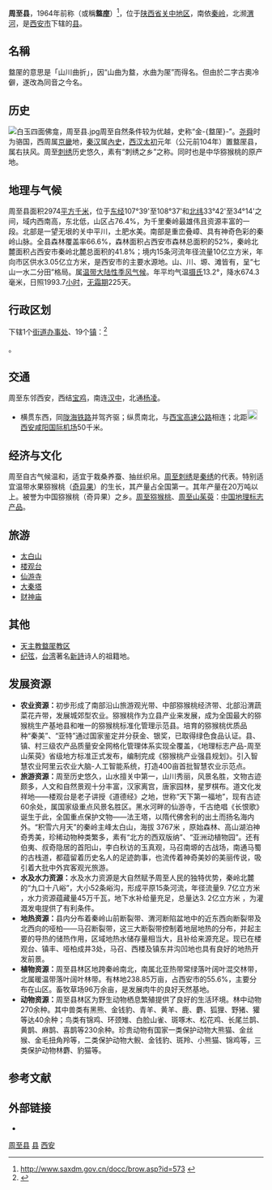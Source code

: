 {{Infobox China County
|Belong = [[陕西省|陕西省]][[西安市|西安市]]
}}
{{ruby notice}}

'''周至县'''，1964年前称'''{{ruby-py|盩|-{zh-cn:zhōu;zh-tw:ㄓㄡ;zh-hk:zau<sup>1</sup>;zh-hant:zhōu}-}}{{ruby-py|厔|-{zh-cn:zhì;zh-tw:ㄓˋ;zh-hk:zat<sup>6</sup>;zh-hant:zhì}-}}'''（或稱'''盩庢'''）<ref>http://www.saxdm.gov.cn/docc/brow.asp?id=573 {{dead link|date=2017年12月|bot=InternetArchiveBot|fix-attempted=yes}}</ref>，位于[[陕西省|陕西省]][[渭河平原|关中地区]]，南依[[秦岭|秦岭]]，北濒[[渭河|渭河]]，是[[西安市|西安市]]下辖的[[县|县]]。

== 名稱 ==
盩厔的意思是「山川曲折」，因“山曲为盩，水曲为厔”而得名。但由於二字古奧冷僻，遂改為同音之今名。

== 历史 ==
[[File:白玉四面佛龛，周至县.jpg|right]]周至自然条件较为优越，史称“金-{盩厔}-”。[[尧|尧]][[舜|舜]]时为骆国，西周属[[京畿|京畿]]地，[[秦朝|秦]][[汉朝|汉]]属[[內史_(秦漢行政區)|內史]]，[[西汉|西汉]][[太初_(西汉)|太初]]元年（公元前104年）置盩厔县，属右扶风。周至[[刺绣|刺绣]]历史悠久，素有“刺绣之乡”之称。同时也是中华猕猴桃的原产地。

== 地理与气候 ==
周至县面积2974[[平方千米|平方千米]]，位于[[东经|东经]]107°39'至108°37'和[[北纬|北纬]]33°42'至34°14'之间，域内西南高，东北低，山区占76.4%，为千里秦岭最雄伟且资源丰富的一段。北部是一望无垠的关中平川，土肥水美。南部是重峦叠嶂、具有神奇色彩的秦岭山脉。全县森林覆盖率66.6%，森林面积占西安市森林总面积的52%，秦岭北麓面积占西安市秦岭北麓总面积的41.8%；境内15条河流年径流量10亿立方米，年向市区供水3.05亿立方米，是西安市的主要水源地。山、川、塬、滩皆有，呈“七山一水二分田”格局。属[[温带季风气候|温带大陆性季风气候]]。年平均气温[[摄氏温标|摄氏]]13.2°，降水674.3毫米，日照1993.7[[小时|小时]]，[[无霜期|无霜期]]225天。

== 行政区划 ==
{{PAGENAMEBASE}}下辖1个[[街道办事处|街道办事处]]、19个[[镇|镇]]：<ref>{{PRC admin/ref sgc|61/01/24/000/000}}</ref>

{{PRC admin/children|61/01/24/000/000}}。

== 交通 ==
周至东邻西安，西结[[宝鸡市|宝鸡]]，南连[[汉中市|汉中]]，北通[[杨凌农业高新技术产业示范区|杨凌]]。
* {{中国国道名|310}}横贯东西，同{{rint|cn|rail}}[[陇海铁路|陇海铁路]]并驾齐驱；{{中国国道名|108}}纵贯南北，与{{中国高速公路名|G30}}[[西宝高速公路|西宝高速公路]]相连；北距[[File:Airport_Sign.svg|20px]][[西安咸阳国际机场|西安咸阳国际机场]]50千米。

== 经济与文化 ==
周至自古气候温和，适宜于栽桑养蚕、抽丝织帛。[[周至刺绣|周至刺绣]]是[[秦绣|秦绣]]的代表。特别适宜温带水果猕猴桃（[[奇异果|奇异果]]）的生长，其产量占全国第一。其年产量在20万吨以上。被誉为中国猕猴桃（奇异果）之乡。[[周至猕猴桃|周至猕猴桃]]、[[周至山茱萸|周至山茱萸]]：[[中国地理标志产品|中国地理标志产品]]。

== 旅游 ==
* [[太白山|太白山]]
* [[楼观台|楼观台]]
* [[仙游寺|仙游寺]]
* [[大秦塔|大秦塔]] 
* [[财神庙|财神庙]]

== 其他 ==
* [[天主教盩厔教区|天主教盩厔教区]]
* [[纪弦|纪弦]]，[[台湾|台湾]]著名[[新詩|新詩]]诗人的祖籍地。

== 发展资源 ==

* '''农业资源：'''初步形成了南部沿山旅游观光带、中部猕猴桃经济带、北部沿渭蔬菜花卉带，发展城郊型农业。猕猴桃作为立县产业来发展，成为全国最大的猕猴桃生产基地县和唯一的猕猴桃标准化管理示范县。培育的猕猴桃优质品种“秦美”、“亚特”通过国家鉴定并分获金、银奖，已取得绿色食品认证。县、镇、村三级农产品质量安全网格化管理体系实现全覆盖，《地理标志产品-周至山茱萸》省级地方标准正式发布，编制完成《猕猴桃产业强县规划》。引入智慧农业阿里云农业大脑-人工智能系统，打造400亩首批智慧农业示范点。
* '''旅游资源：'''周至历史悠久，山水擅关中第一，山川秀丽，风景名胜，文物古迹颇多，人文和自然景观十分丰富，汉家离宫，唐家园林，星罗棋布。道文化发祥地——楼观台是老子讲授《道德经》之地，世称“天下第一福地”，现有古迹60余处，属国家级重点风景名胜区。黑水河畔的仙游寺，千古绝唱《长恨歌》诞生于此，全国重点保护文物——法王塔，以隋代佛舍利的出土而扬名海内外。“积雪六月天”的秦岭主峰太白山，海拔 3767米 ，原始森林、高山湖泊神奇秀美，珍稀动物种类繁多，素有“北方的西双版纳”、“亚洲动植物园”。还有伯夷、叔奇隐居的首阳山，李白秋访的玉真观，马召南塬的古战场，南通马蜀的古栈道，都蕴留着历史名人的足迹韵事，也流传着神奇美妙的美丽传说，吸引着大批中外宾客观光旅游。
* '''水及水力资源：'''水及水力资源是大自然赋予周至人民的独特优势，秦岭北麓的“九口十八峪”，大小52条峪沟，形成平原15条河流，年径流量9. 7亿立方米 ，水力资源蕴藏量45万千瓦，地下水补给量充足，总量达3. 2亿立方米 ，为灌溉发电提供了有利条件。
* '''地热资源：'''县内分布着秦岭山前断裂带、渭河断陷盆地中的近东西向断裂带及北西向的哑柏——马召断裂带，这三大断裂带控制着地层地热的分布，并起主要的导热的储热作用，区域地热水储存量相当大，且补给来源充足。现已在楼观台、镇丰、哑柏成井3处，马召、西楼及镇东井沟凹地也具有良好的地热开发前景。
* '''植物资源：'''周至县林区地跨秦岭南北，南属北亚热带常绿落叶阔叶混交林带，北属暖温带落叶阔叶林带。有林地238.85万亩，占西安市的55.6%，主要分布在山区。畜牧草场96万余亩，是发展肉牛的良好天然基地。
* '''动物资源：'''周至县林区为野生动物栖息繁殖提供了良好的生活环境。林中动物270余种。其中兽类有黑熊、金钱豹、青羊、黄羊、鹿、麝、狐狸、野猪、獾等达40余种；鸟类有锦鸡、环颈雉、白脸山雀、斑啄木、松花鸡、长尾兰鹊、黄鹊、麻鹊、喜鹊等230余种。珍贵动物有国家一类保护动物大熊猫、金丝猴、金毛扭角羚等，二类保护动物大鲵、金钱豹、斑羚、小熊猫、锦鸡等，三类保护动物林麝、豹猫等。

== 参考文献 ==
{{reflist}}

== 外部链接 ==
* {{Official website|http://www.zhouzhi.gov.cn/|name=周至县人民政府}}

{{周至县行政区划}}
{{西安市行政区划}}
{{陕西行政区划}}
{{西安}}

[[Category:周至县|]]
[[Category:西安区县|县]]
[[Category:陕西省县份|西安]]